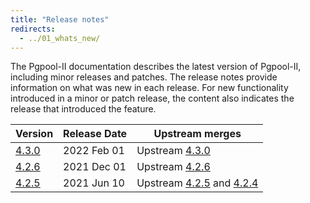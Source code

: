 ```yaml
---
title: "Release notes"
redirects:
  - ../01_whats_new/
---
```


The Pgpool-II documentation describes the latest version of Pgpool-II, including minor releases and patches. The release notes provide information on what was new in each release. For new functionality introduced in a minor or patch release, the content also indicates the release that introduced the feature.

| Version                   | Release Date | Upstream merges                                                                                                                                                                                                                  | 
| ------------------------- | ------------ | -------------------------------------------------------------------------------------------------------------------------------------------------------------------------------------------------------------------------------- | 
| [4.3.0](08_430_rel_notes) | 2022 Feb 01  | Upstream [4.3.0](https://www.pgpool.net/docs/43/en/html/release-4-3-0.html#bug-fixes)             |                                                                                                                              |
| [4.2.6](09_426_rel_notes) | 2021 Dec 01  | Upstream [4.2.6](https://www.pgpool.net/docs/42/en/html/release-4-2-6.html#bug-fixes)                                                                                                                                            |
| [4.2.5](10_425_rel_notes) | 2021 Jun 10  | Upstream [4.2.5](https://www.pgpool.net/docs/42/en/html/release-4-2-5.html) and [4.2.4](https://www.pgpool.net/docs/42/en/html/release-4-2-4.html)                                                                               |